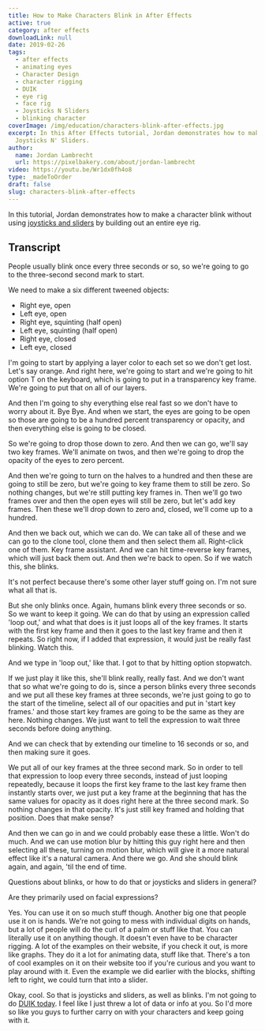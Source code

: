 ```yaml
---
title: How to Make Characters Blink in After Effects
active: true
category: after effects
downloadLink: null
date: 2019-02-26
tags:
  - after effects
  - animating eyes
  - Character Design
  - character rigging
  - DUIK
  - eye rig
  - face rig
  - Joysticks N Sliders
  - blinking character
coverImage: /img/education/characters-blink-after-effects.jpg
excerpt: In this After Effects tutorial, Jordan demonstrates how to make a character blink using
  Joysticks N' Sliders.
author:
  name: Jordan Lambrecht
  url: https://pixelbakery.com/about/jordan-lambrecht
video: https://youtu.be/Wr1dx0fh4o8
type: _madeToOrder
draft: false
slug: characters-blink-after-effects
---
```


In this tutorial, Jordan demonstrates how to make a character blink without using [joysticks and sliders](https://aescripts.com/joysticks-n-sliders/) by building out an entire eye rig.

## Transcript

People usually blink once every three seconds or so, so we're going to go to the three-second second mark to start.

We need to make a six different tweened objects: 
- Right eye, open
- Left eye, open
- Right eye, squinting (half open)
- Left eye, squinting (half open)
- Right eye, closed
- Left eye, closed

I'm going to start by applying a layer color to each set so we don't get lost. Let's say orange. And right here, we're going to start and we're going to hit option T on the keyboard, which is going to put in a transparency key frame. We're going to put that on all of our layers.

And then I'm going to shy everything else real fast so we don't have to worry about it. Bye Bye. And when we start, the eyes are going to be open so those are going to be a hundred percent transparency or opacity, and then everything else is going to be closed.

So we're going to drop those down to zero. And then we can go, we'll say two key frames. We'll animate on twos, and then we're going to drop the opacity of the eyes to zero percent. 

And then we're going to turn on the halves to a hundred and then these are going to still be zero, but we're going to key frame them to still be zero. So nothing changes, but we're still putting key frames in. Then we'll go two frames over and then the open eyes will still be zero, but let's add key frames. Then these we'll drop down to zero and, closed, we'll come up to a hundred.

And then we back out, which we can do. We can take all of these and we can go to the clone tool, clone them and then select them all. Right-click one of them. Key frame assistant. And we can hit time-reverse key frames, which will just back them out. And then we're back to open. So if we watch this, she blinks.

It's not perfect because there's some other layer stuff going on. I'm not sure what all that is.

But she only blinks once. Again, humans blink every three seconds or so. So we want to keep it going. We can do that by using an expression called 'loop out,' and what that does is it just loops all of the key frames. It starts with the first key frame and then it goes to the last key frame and then it repeats. So right now, if I added that expression, it would just be really fast blinking. Watch this.

And we type in 'loop out,' like that. I got to that by hitting option stopwatch.

If we just play it like this, she'll blink really, really fast. And we don't want that so what we're going to do is, since a person blinks every three seconds and we put all these key frames at three seconds, we're just going to go to the start of the timeline, select all of our opacities and put in 'start key frames.' and those start key frames are going to be the same as they are here. Nothing changes. We just want to tell the expression to wait three seconds before doing anything.

And we can check that by extending our timeline to 16 seconds or so, and then making sure it goes.

We put all of our key frames at the three second mark. So in order to tell that expression to loop every three seconds, instead of just looping repeatedly, because it loops the first key frame to the last key frame then instantly starts over, we just put a key frame at the beginning that has the same values for opacity as it does right here at the three second mark. So nothing changes in that opacity. It's just still key framed and holding that position. Does that make sense?

And then we can go in and we could probably ease these a little. Won't do much. And we can use motion blur by hitting this guy right here and then selecting all these, turning on motion blur, which will give it a more natural effect like it's a natural camera. And there we go. And she should blink again, and again, 'til the end of time.

Questions about blinks, or how to do that or joysticks and sliders in general?

Are they primarily used on facial expressions?

Yes. You can use it on so much stuff though. Another big one that people use it on is hands. We're not going to mess with individual digits on hands, but a lot of people will do the curl of a palm or stuff like that. You can literally use it on anything though. It doesn't even have to be character rigging. A lot of the examples on their website, if you check it out, is more like graphs. They do it a lot for animating data, stuff like that. There's a ton of cool examples on it on their website too if you're curious and you want to play around with it. Even the example we did earlier with the blocks, shifting left to right, we could turn that into a slider.

Okay, cool. So that is joysticks and sliders, as well as blinks. I'm not going to do [DUIK today](/education/tutorials/animating-shape-path-duik-slider). I feel like I just threw a lot of data or info at you. So I'd more so like you guys to further carry on with your characters and keep going with it.